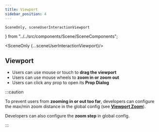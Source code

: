 ```yaml
---
title: Viewport
sidebar_position: 4
---
```


    SceneOnly, sceneUserInteractionViewport
} from "../../src/components/Scene/SceneComponents";

<SceneOnly {...sceneUserInteractionViewport}/>

## Viewport

* Users can use mouse or touch to **drag the viewport**
* Users can use mouse wheels to **zoom in or zoom out**
* Users can click any prop to open its **Prop Dialog**

:::caution

To prevent users from **zooming in or out too far**,
developers can configure the max/min zoom distance
in the global config (see **[Viewport Zoom](../global-config/viewport/viewport-zoom)**).

Developers can also configure the **zoom step** in global config.

:::
